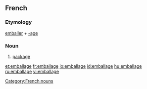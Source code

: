 ==French==
===Etymology===
[[emballer]] + [[-age]]
===Noun===
{{fr-noun|m}}
#[[package]]

[[Category:French nouns]]

[[et:emballage]]
[[fr:emballage]]
[[io:emballage]]
[[id:emballage]]
[[hu:emballage]]
[[ru:emballage]]
[[vi:emballage]]
